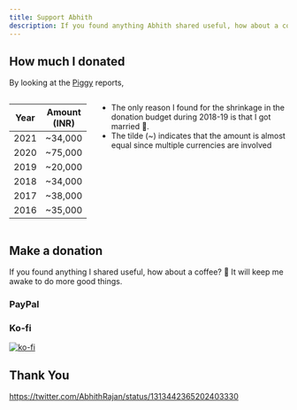 ```yaml
---
title: Support Abhith
description: If you found anything Abhith shared useful, how about a coffee?
---
```



## How much I donated

By looking at the [Piggy](https://github.com/piggyvault/piggyvault) reports,

<div class="columns">
<div className="column is-half">

| Year | Amount (INR) |
| ---- | ------------ |
| 2021 | ~34,000      |
| 2020 | ~75,000      |
| 2019 | ~20,000      |
| 2018 | ~34,000      |
| 2017 | ~38,000      |
| 2016 | ~35,000      |

</div>
<div className="column">

- The only reason I found for the shrinkage in the donation budget during 2018-19 is that I got married 💙.
- The tilde (~) indicates that the amount is almost equal since multiple currencies are involved

</div>
</div>

## Make a donation

If you found anything I shared useful, how about a coffee? 🍵
It will keep me awake to do more good things.

### PayPal

<PayPal />

### Ko-fi

[![ko-fi](https://www.ko-fi.com/img/githubbutton_sm.svg)](https://ko-fi.com/G2G7XA0G)

## Thank You

https://twitter.com/AbhithRajan/status/1313442365202403330
